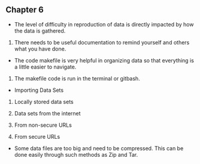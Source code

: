 ## Chapter 6

* The level of difficulty in reproduction of data is directly impacted by how the data is gathered.

1. There needs to be useful documentation to remind yourself and others what you have done.

* The code makefile is very helpful in organizing data so that everything is a little easier to navigate.

1. The makefile code is run in the terminal or gitbash.

* Importing Data Sets

1. Locally stored data sets

2. Data sets from the internet

3. From non-secure URLs

4. From secure URLs

* Some data files are too big and need to be compressed. This can be done easily through such methods as Zip and Tar.